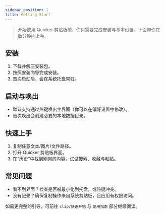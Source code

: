 ```yaml
---
sidebar_position: 1
title: Getting Start
---
```


> 开始使用 Quicker 剪贴板前，你只需要完成安装与基本设置。下面带你在数分钟内上手。

## 安装

1. 下载并解压安装包。
2. 按照安装向导完成安装。
3. 首次启动后，会在系统托盘常驻。

## 启动与唤出

- 默认支持通过热键唤出主界面（你可以在偏好设置中修改）。
- 首次唤出会创建必要的本地数据目录。

## 快速上手

1. 复制任意文本/图片/文件路径。
2. 打开 Quicker 剪贴板界面。
3. 在“历史”中找到刚刚的内容，试试搜索、收藏与粘贴。

## 常见问题

- 看不到界面？检查是否被最小化到托盘，或热键冲突。
- 没有记录？确保复制操作来自系统剪贴板，且应用有权限访问。

如需更完整的引导，可前往 `clip/快速开始` 与 `使用指南` 部分继续阅读。



